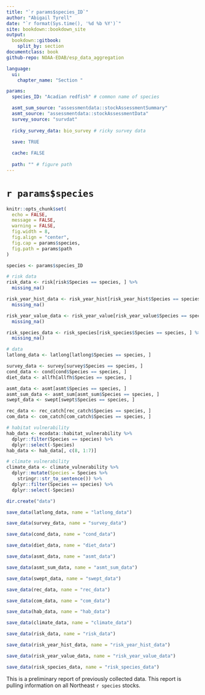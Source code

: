 ```yaml
---
title: "`r params$species_ID`"
author: "Abigail Tyrell"
date: "`r format(Sys.time(), '%d %b %Y')`"
site: bookdown::bookdown_site
output: 
  bookdown::gitbook:
    split_by: section
documentclass: book
github-repo: NOAA-EDAB/esp_data_aggregation

language:
  ui:
    chapter_name: "Section "

params: 
  species_ID: "Acadian redfish" # common name of species

  asmt_sum_source: "assessmentdata::stockAssessmentSummary"
  asmt_source: "assessmentdata::stockAssessmentData"
  survey_source: "survdat"
  
  ricky_survey_data: bio_survey # ricky survey data
  
  save: TRUE

  cache: FALSE
  
  path: "" # figure path
---
```


# `r params$species` {-}

```r
knitr::opts_chunk$set(
  echo = FALSE,
  message = FALSE,
  warning = FALSE,
  fig.width = 8,
  fig.align = "center",
  fig.cap = params$species,
  fig.path = params$path
)
```

```r
species <- params$species_ID

# risk data
risk_data <- risk[risk$Species == species, ] %>%
  missing_na()

risk_year_hist_data <- risk_year_hist[risk_year_hist$Species == species, ] %>%
  missing_na()

risk_year_value_data <- risk_year_value[risk_year_value$Species == species, ] %>%
  missing_na()

risk_species_data <- risk_species[risk_species$Species == species, ] %>%
  missing_na()

# data
latlong_data <- latlong[latlong$Species == species, ]

survey_data <- survey[survey$Species == species, ]
cond_data <- cond[cond$Species == species, ]
diet_data <- allfh[allfh$Species == species, ]

asmt_data <- asmt[asmt$Species == species, ]
asmt_sum_data <- asmt_sum[asmt_sum$Species == species, ]
swept_data <- swept[swept$Species == species, ]

rec_data <- rec_catch[rec_catch$Species == species, ]
com_data <- com_catch[com_catch$Species == species, ]

# habitat vulnerability
hab_data <- ecodata::habitat_vulnerability %>%
  dplyr::filter(Species == species) %>%
  dplyr::select(-Species)
hab_data <- hab_data[, c(8, 1:7)]

# climate vulnerability
climate_data <- climate_vulnerability %>%
  dplyr::mutate(Species = Species %>%
    stringr::str_to_sentence()) %>%
  dplyr::filter(Species == species) %>%
  dplyr::select(-Species)
```

```r

dir.create("data")

save_data(latlong_data, name = "latlong_data")

```

```r

save_data(survey_data, name = "survey_data")

save_data(cond_data, name = "cond_data")

save_data(diet_data, name = "diet_data")

save_data(asmt_data, name = "asmt_data")

save_data(asmt_sum_data, name = "asmt_sum_data")

save_data(swept_data, name = "swept_data")

save_data(rec_data, name = "rec_data")

save_data(com_data, name = "com_data")

save_data(hab_data, name = "hab_data")

save_data(climate_data, name = "climate_data")

save_data(risk_data, name = "risk_data")

save_data(risk_year_hist_data, name = "risk_year_hist_data")

save_data(risk_year_value_data, name = "risk_year_value_data")

save_data(risk_species_data, name = "risk_species_data")
```

This is a preliminary report of previously collected data. This report is pulling information on all Northeast `r species` stocks.
